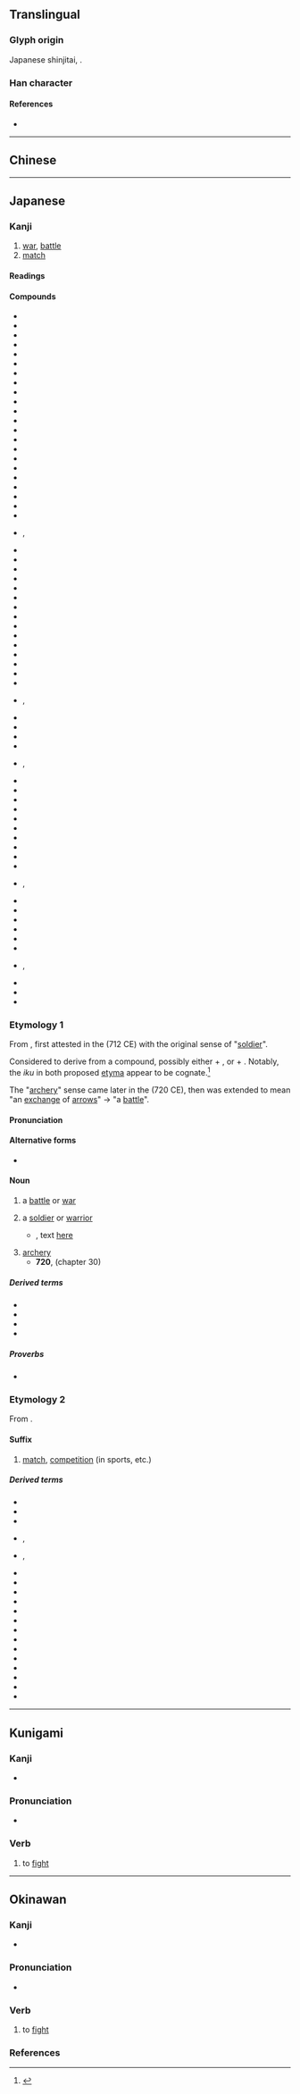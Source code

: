 {{also|戰|战}}
{{character info/new}}
==Translingual==
{{Han simplified forms|戰|戦|战}}

===Glyph origin===
Japanese shinjitai, {{Han simp|戰|f=單|t=単|nocap=1}}.

===Han character===
{{Han char|rn=62|rad=戈|as=09|sn=13|four=93450|canj=FJI|ids=⿰単戈}}

====References====
* {{Han ref|kx=0413.241|dkj=11631|dj=0756.230|hdz=21409.041|uh=6226}}

----

==Chinese==
{{zh-see|戰|v}}

----

==Japanese==
{{ja-kanji forms|戦|戰}}

===Kanji===
{{ja-kanji|grade=4|rs=戈08|kyu=戰}}

# [[war]], [[battle]]
# [[match]]

====Readings====
{{ja-readings
|goon=せん
|kanon=せん
|kun=いくさ-, たたか-い<たたか-ひ, たたか-う<たたか-ふ, おのの-き<をのの-き, おのの-く<をのの-く, そよ-ぎ, そよ-ぐ, そよ-がす, わなな-く
}}

====Compounds====
{{der-top|Compounds}}
* {{ja-r|戦意|せんい|[[fighting]] [[spirit]]}}
* {{ja-r|戦役|せんえき}}
* {{ja-r|戦禍|せんか|war [[damage]]}}
* {{ja-r|戦技|せんぎ}}
* {{ja-r|戦記|せんき|war [[chronicle]]}}
* {{ja-r|戦況|せんきょう|war [[situation]]}}
* {{ja-r|戦勲|せんくん}}
* {{ja-r|戦訓|せんくん}}
* {{ja-r|戦鼓|せんこ}}
* {{ja-r|戦功|せんこう}}
* {{ja-r|戦国|せんごく}}
* {{ja-r|戦債|せんさい}}
* {{ja-r|戦事|せんじ}}
* {{ja-r|戦士|せんし|[[soldier]]}}
* {{ja-r|戦車|せんしゃ|[[tank]]}}
* {{ja-r|戦術|せんじゅつ|[[tactic]], [[tactics]]}}
* {{ja-r|戦書|せんしょ}}
* {{ja-r|戦勝|せんしょう|[[victory]], [[triumph]]}}
* {{ja-r|戦場|せんじょう|[[battlefield]]}}
* {{ja-r|戦陣|せんじん}}
* {{ja-r|戦勢|せんせい}}
* {{ja-r|戦前|せんぜん|[[pre-war]]}}
* {{ja-r|戦戦|せんせん|rom=-}}, {{ja-r|戦々|せんせん}}
* {{ja-r|戦線|せんせん|[[frontline]]}}
* {{ja-r|戦争|せんそう|[[war]]}}
* {{ja-r|戦隊|せんたい|[[military]] [[squadron]]}}
* {{ja-r|戦闘|せんとう|[[battle]], [[combat]]}}
* {{ja-r|戦亡|せんぼう}}
* {{ja-r|戦法|せんぽう|[[tactic]]}}
* {{ja-r|戦袍|せんぽう}}
* {{ja-r|戦没|せんぼつ|death in war}}
* {{ja-r|戦友|せんゆう}}
* {{ja-r|戦慄|せんりつ|[[shudder]]}}
* {{ja-r|戦略|せんりゃく|[[strategy]]}}
* {{ja-r|一戦|いっせん}}
* {{ja-r|鏖戦|おうせん}}
* {{ja-r|外戦|がいせん}}
* {{ja-r|海戦|かいせん}}
* {{ja-r|火戦|かせん}}, {{ja-r|火兵%戦|かへい%せん}}
* {{ja-r|酣戦|かんせん}}
* {{ja-r|擬戦|ぎせん}}
* {{ja-r|騎戦|きせん}}
* {{ja-r|休戦|きゅうせん|[[truce]]}}
* {{ja-r|空戦|くうせん}}, {{ja-r|空中%戦|くうちゅう%せん|air battle}}
* {{ja-r|継戦|けいせん}}
* {{ja-r|故戦|こせん}}
* {{ja-r|作戦|さくせん|[[military]] [[operation]]}}
* {{ja-r|死戦|しせん}}
* {{ja-r|私戦|しせん}}
* {{ja-r|守戦|しゅせん}}
* {{ja-r|小戦|しょうせん}}
* {{ja-r|消耗%戦|しょうもう%せん}}
* {{ja-r|水戦|すいせん}}
* {{ja-r|正戦|せいせん}}
* {{ja-r|ゼロ戦|^ゼロせん}}, {{ja-r|零戦|^れいせん}}
* {{ja-r|前哨%戦|ぜんしょう%せん}}
* {{ja-r|地上%戦|ちじょう%-せん}}
* {{ja-r|長期%戦|ちょうき%-せん}}
* {{ja-r|内戦|ないせん}}
* {{ja-r|難戦|なんせん}}
* {{ja-r|搏戦|はくせん}}
* {{ja-r|白戦|はくせん}}, {{ja-r|白兵%戦|はくへい%せん}}
* {{ja-r|紛戦|ふんせん}}
* {{ja-r|防衛%戦|ぼうえい%-せん}}
* {{ja-r|立体%戦|りったい%-せん}}
{{der-bottom}}

===Etymology 1===
{{ja-kanjitab|いくさ|yomi=kun}}

From {{inh|ja|ojp|-|sort=いくさ}}, first attested in the ''{{w|Kojiki}}'' (712 CE) with the original sense of "[[soldier]]".

Considered to derive from a compound, possibly either {{m|ja|的|tr=''ancient ''ikupa'', modern rendering ''ikuha||[[target]]}} + {{m|ja|矢|tr=sa||[[arrow]]}}, or {{m|ja|いくう|いくふ|tr=''ancient ''ikupu'', modern rendering ''ikuu|to [[shoot]] (an arrow)}} + {{m|ja|矢|tr=sa||[[arrow]]}}.  Notably, the ''iku'' in both proposed [[etyma]] appear to be cognate.<ref name="KDJ">{{R:Kokugo Dai Jiten}}</ref>

The "[[archery]]" sense came later in the ''{{w|Nihon Shoki}}'' (720 CE), then was extended to mean "an [[exchange]] of [[arrow]]s" → "a [[battle]]".

====Pronunciation====
{{ja-pron|いくさ|yomi=kun|acc=3|acc2=0|acc_ref=DJR,SMK2,ZAJ|acc2_ref=DJR}}

====Alternative forms====
* {{m|ja|軍}}

====Noun====
{{ja-noun|いくさ|kyu=戰}}

# {{lb|ja|archaic|sort=いくさ}} a [[battle]] or [[war]]
#: {{synonyms|ja|合戦|tr=gassen|攻戦|tr2=kōsen|戦争|tr3=sensō|戦い|tr4=tatakai}}
# {{lb|ja|archaic|sort=いくさ}} a [[soldier]] or [[warrior]]
#* {{RQ:Manyoshu|6|972}}, text [http://jti.lib.virginia.edu/japanese/manyoshu/Man6Yos.html#972 here]
#*: {{ja-usex|m=千%萬 乃 '''軍''' 奈利 友 言擧 不為 取 而 可来 男 常 曽 念|m_kana=ち%よろづ の '''いくさ''' なり とも ことあげ せず とり て きぬべき をのこ と ぞ おもふ|千%万 の '''軍''' なり と も 言%挙げ せず 取りて 来ぬべき 男 と ぞ思ふ|ち%よろづ の '''いくさ''' なり と も こと%あげ せず とりて きぬべき をのこ と ぞ おもふ|rom=chiyorozu no '''ikusa''' nari to mo kotoage sezu torite kinu beki onoko to zo omou|sort=いくさ}}
#: {{synonyms|ja|軍勢|tr=gunzei|兵士|tr2=heishi|兵隊|tr3=heitai}}
# [[archery]]
#* '''720''', ''{{w|Nihon Shoki}}'' (chapter 30)
#*: {{ja-usex|m=[...]　築習'''射'''所。|m_kana=[...]　＊＊'''＊'''＊。|[...]　'''射''' 習ふ所 を 築かしむ。|[...]　'''いくさ''' ならふと を きづかしむ。|rom=...'''ikusa''' narau-to o kizukashimu.|...an '''archery''' range has been built.}}
#: {{synonyms|ja|弓術|tr=kyūjutsu|射|tr2=sha|射芸|tr3=shagei|射術|tr4=shajutsu}}

=====Derived terms=====
{{der-top}}
* {{ja-r|勝ち戦|かち いくさ}}
* {{ja-r|一 戦|ひと いくさ}}
* {{ja-r|負け 戦|まけ いくさ}}
* {{ja-r|私 戦|わたくし いくさ}}
{{der-bottom}}

=====Proverbs=====
* {{ja-r|戦 を 見て 矢 を 矧ぐ|いくさ を みて や を はぐ||pos=literally "watch a battle, fletch an arrow"}}

===Etymology 2===
From {{der|ja|ltc|sort=せん|-}} {{ltc-l|戰}}.

====Suffix====
{{ja-pos|せん|suffix|kyu=戰}}

# [[match]], [[competition]] (in sports, etc.)

=====Derived terms=====
{{der-top}}
* {{ja-r|オープン戦|オープン-せん}}
* {{ja-r|延長%戦|えんちょう%せん}}
* {{ja-r|局所%戦|きょくしょ%-せん}}
* {{ja-r|慶早%戦|^けい-^そう%-せん}}, {{ja-r|早慶%-戦|^そう-^けい%-せん|Waseda-Keiō match}}
* {{ja-r|劇戦|げきせん|rom=-}}, {{ja-r|激戦|げきせん}}
* {{ja-r|後半%戦|こうはん%-せん}}
* {{ja-r|交流%戦|こうりゅう%-せん}}
* {{ja-r|持久%戦|じきゅう%-せん}}
* {{ja-r|終盤%戦|しゅうばん%-せん|[[endgame]]}}
* {{ja-r|選挙%戦|せんきょ%-せん}}
* {{ja-r|前半%戦|ぜんはん%-せん}}
* {{ja-r|争奪%戦|そうだつ%せん}}
* {{ja-r|タイトル戦|タイトル-せん}}
* {{ja-r|打撃%戦|だげき%-せん}}
* {{ja-r|投手%戦|とうしゅ%-せん}}
* {{ja-r|貧打%戦|ひんだ%-せん}}
* {{ja-r|凡戦|ぼんせん}}
* {{ja-r|乱打%戦|らんだ%-せん|[[slugfest]]}}
* {{ja-r|リーグ戦|リーグ-せん}}
{{der-bottom}}

----

==Kunigami==

===Kanji===
{{head|xug|kanji}}

* {{ja-readings|kun=[[たたﾟーか゚ん]] ([[戦ん]], thataakan)}}

===Pronunciation===
* {{IPA|/tʰataːkaŋ/|lang=xug}}

===Verb===
{{head|xug|verb|hiragana|たたﾟーか゚ん|romaji|thataakan}}

# to [[fight]]

----

==Okinawan==

===Kanji===
{{head|ryu|kanji}}

* {{ja-readings|kun=[[たたかゆん]] ([[戦ゆん]], tatakayun)}}

===Pronunciation===
* {{IPA|/tatakajuŋ/|lang=ryu}}

===Verb===
{{head|ryu|verb|hiragana|たたかゆん|romaji|tatakayun}}

# to [[fight]]

===References===
<references/>